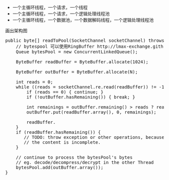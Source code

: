 + 一个主循环线程，一个请求，一个线程
+ 一个主循环线程，一个请求，一个逻辑处理线程池
+ 一个主循环线程，一个数据池，一个数据解码线程，一个逻辑处理线程池

画出架构图
<pre>
public byte[] readToPool(SocketChannel socketChannel) throws IOException {
    // bytespool 可以使用RingBuffer http://lmax-exchange.github.io/disruptor/
    Queue<byte[]> bytesPool = new ConcurrentLinkedQueue<byte[]>();
    
    ByteBuffer readBuffer = ByteBuffer.allocate(1024);
    
    ByteBuffer outBuffer = ByteBuffer.allocate(N);
    
    int reads = 0;
    while ((reads = socketChannel.re.read(readBuffer)) != -1) { 
        if (reads == 0) { continue; }
        if (!outBuffer.hasRemaining()) { break; }
        
        int remainings = outBuffer.remaining() > reads ? reads : readBuffer.remaining();
        outBuffer.put(readBuffer.array(), 0, remainings);
        
        readBuffer.
    }
    if (readBuffer.hasRemaining()) {
       // TODO: throw exception or other operations, because
       // the content is incomplete.
    }
    
    // continue to process the bytesPool's bytes 
    // eg. decode/decompress/decrypt in the other Thread
    bytesPool.add(outBuffer.array());
}
</pre>